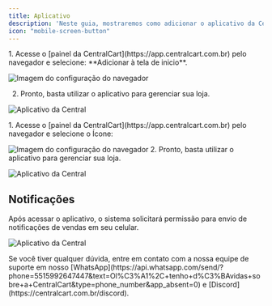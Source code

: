 ```yaml
---
title: Aplicativo
description: 'Neste guia, mostraremos como adicionar o aplicativo da CentralCart em seu celular.'
icon: "mobile-screen-button"
---
```


<Tabs>
  <Tab title="Android">
1. Acesse o [painel da CentralCart](https://app.centralcart.com.br) pelo navegador e selecione: **Adicionar à tela de inicio**.

<img
  className="block"
  src="/images/shared/config-android.png"
  alt="Imagem do configuração do navegador"
/>

2. Pronto, basta utilizar o aplicativo para gerenciar sua loja.

<img
  className="block"
  src="/images/shared/app-android.png"
  alt="Aplicativo da Central"
/>
  </Tab>

  <Tab title="IOS">
1. Acesse o [painel da CentralCart](https://app.centralcart.com.br) pelo navegador e selecione o Ícone: <Icon icon="arrow-up-from-square" iconType="solid" color ="#4e84d5" size={20} /> 

<img
  className="block"
  src="/images/shared/ios-config.png"
  alt="Imagem do configuração do navegador"
/>
2. Pronto, basta utilizar o aplicativo para gerenciar sua loja.

<img
  className="block"
  src="/images/shared/app.png"
  alt="Aplicativo da Central"
/>
  </Tab>
</Tabs>

## Notificações

Após acessar o aplicativo, o sistema solicitará permissão para envio de notificações de vendas em seu celular.

<img
  className="block"
  src="/images/shared/noti.png"
  alt="Aplicativo da Central"
/>

<Check>
Se você tiver qualquer dúvida, entre em contato com a nossa equipe de suporte
em nosso [WhatsApp](https://api.whatsapp.com/send/?phone=5515992647447&text=Ol%C3%A1%2C+tenho+d%C3%BAvidas+sobre+a+CentralCart&type=phone_number&app_absent=0) 
e [Discord](https://centralcart.com.br/discord).
</Check>

